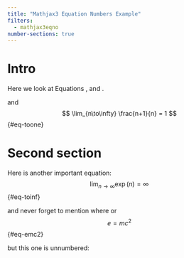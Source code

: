```yaml
---
title: "Mathjax3 Equation Numbers Example"
filters:
  - mathjax3eqno
number-sections: true  
---
```


# Intro
Here we look at Equations \eqref{tonull}, \eqref{eq-toinf} and \eqref{eq-toone}. 

\begin{equation} \label{tonull} \tag{$\ast$}
   \lim_{n\to\infty} \exp(-n) = 0
\end{equation}

and
$$
 \lim_{n\to\infty} \frac{n+1}{n} = 1
$${#eq-toone}

# Second section
Here is another important equation:
$$
   \lim_{n\to\infty} \exp(n) = \infty \tag{$\infty$}
$${#eq-toinf}

and never forget to mention
\begin{equation}
a^2 + b^2 = c^2
\end{equation}
where
\begin{align}
  \notag a&= 3\\
  b&=4
\end{align}
or
$$
  e = mc^2
$${#eq-emc2}  

but this one is unnumbered:
\begin{equation*}
  1 + 1 = 4 
\end{equation*}